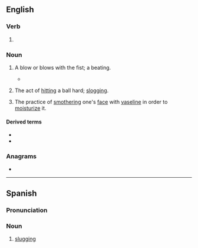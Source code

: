 ==English==

===Verb===
{{head|en|verb form}}

# {{present participle of|en|slug|nocat=1}}

===Noun===
{{en-noun|~}}

# {{lb|en|US}} A blow or blows with the fist; a beating.
#* {{quote-book|en|year=1962|author=Daniel Bell|title=The End of Ideology|passage=The feuding for control of the Jersey waterfront made news as '''sluggings''', bombings, and beatings continued on the Jersey City docks.}}
# {{lb|en|US}} The act of [[hitting]] a ball hard; [[slogging]].
# {{lb|en|slang|neologism|cosmetics}} The practice of [[smother]]ing one's [[face]] with [[vaseline]] in order to [[moisturize]] it.

====Derived terms====
* {{l|en|slugging average}}
* {{l|en|slugging percentage}}

===Anagrams===
* {{anagrams|en|a=gggilnsu|luggings}}

----

==Spanish==

===Pronunciation===
{{es-IPA|eslaguin}}

===Noun===
{{es-noun|m|-}}

# {{lb|es|baseball}} [[#English|slugging]]